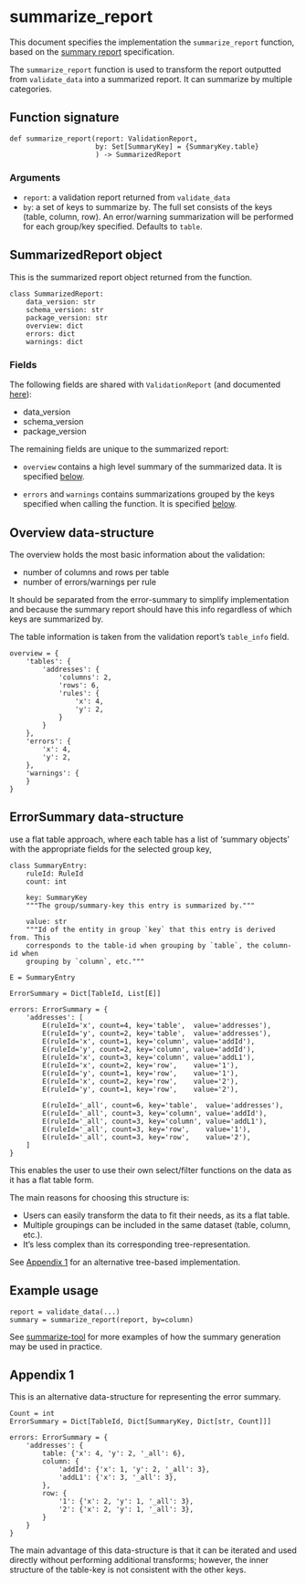 # summarize_report

This document specifies the implementation the `summarize_report` function, based
on the [summary report](summary-report.md) specification.

The `summarize_report` function is used to transform the report outputted from
`validate_data` into a summarized report. It can summarize by multiple
categories.

## Function signature

```
def summarize_report(report: ValidationReport,
                     by: Set[SummaryKey] = {SummaryKey.table}
                     ) -> SummarizedReport
```

### Arguments

- `report`: a validation report returned from `validate_data`
- `by`: a set of keys to summarize by. The full set consists of the keys
  (table, column, row). An error/warning summarization will be performed for
  each group/key specified. Defaults to `table`.

## SummarizedReport object

This is the summarized report object returned from the function.

```
class SummarizedReport:
    data_version: str
    schema_version: str
    package_version: str
    overview: dict
    errors: dict
    warnings: dict
```

### Fields

The following fields are shared with `ValidationReport` (and documented [here](module-functions.md)):

- data_version
- schema_version
- package_version

The remaining fields are unique to the summarized report:

- `overview` contains a high level summary of the summarized data. It is
  specified [below](#overview-data-structure).

- `errors` and `warnings` contains summarizations grouped by the keys specified
  when calling the function. It is specified [below](#errorsummary-data-structure).

## Overview data-structure

The overview holds the most basic information about the validation:

- number of columns and rows per table
- number of errors/warnings per rule

It should be separated from the error-summary to simplify
implementation and because the summary report should have this info regardless
of which keys are summarized by.

The table information is taken from the validation report's `table_info` field.

```
overview = {
    'tables': {
        'addresses': {
            'columns': 2,
            'rows': 6,
            'rules': {
                'x': 4,
                'y': 2,
            }
        }
    },
    'errors': {
        'x': 4,
        'y': 2,
    },
    'warnings': {
    }
}
```

## ErrorSummary data-structure

use a flat table approach, where each table has a list of 'summary objects'
with the appropriate fields for the selected group key,

```
class SummaryEntry:
    ruleId: RuleId
    count: int

    key: SummaryKey
    """The group/summary-key this entry is summarized by."""

    value: str
    """Id of the entity in group `key` that this entry is derived from. This
    corresponds to the table-id when grouping by `table`, the column-id when
    grouping by `column`, etc."""

E = SummaryEntry

ErrorSummary = Dict[TableId, List[E]]

errors: ErrorSummary = {
    'addresses': [
        E(ruleId='x', count=4, key='table',  value='addresses'),
        E(ruleId='y', count=2, key='table',  value='addresses'),
        E(ruleId='x', count=1, key='column', value='addId'),
        E(ruleId='y', count=2, key='column', value='addId'),
        E(ruleId='x', count=3, key='column', value='addL1'),
        E(ruleId='x', count=2, key='row',    value='1'),
        E(ruleId='y', count=1, key='row',    value='1'),
        E(ruleId='x', count=2, key='row',    value='2'),
        E(ruleId='y', count=1, key='row',    value='2'),

        E(ruleId='_all', count=6, key='table',  value='addresses'),
        E(ruleId='_all', count=3, key='column', value='addId'),
        E(ruleId='_all', count=3, key='column', value='addL1'),
        E(ruleId='_all', count=3, key='row',    value='1'),
        E(ruleId='_all', count=3, key='row',    value='2'),
    ]
}
```

This enables the user to use their own select/filter functions on the data as
it has a flat table form.

The main reasons for choosing this structure is:

- Users can easily transform the data to fit their needs, as its a flat table.
- Multiple groupings can be included in the same dataset (table, column, etc.).
- It's less complex than its corresponding tree-representation.

See [Appendix 1](#Appendix-1) for an alternative tree-based implementation.

## Example usage

```
report = validate_data(...)
summary = summarize_report(report, by=column)
```

See [summarize-tool](summarize-tool.md) for more examples of how the summary
generation may be used in practice.

## Appendix 1

This is an alternative data-structure for representing the error summary.

```
Count = int
ErrorSummary = Dict[TableId, Dict[SummaryKey, Dict[str, Count]]]

errors: ErrorSummary = {
    'addresses': {
        table: {'x': 4, 'y': 2, '_all': 6},
        column: {
            'addId': {'x': 1, 'y': 2, '_all': 3},
            'addL1': {'x': 3, '_all': 3},
        },
        row: {
            '1': {'x': 2, 'y': 1, '_all': 3},
            '2': {'x': 2, 'y': 1, '_all': 3},
        }
    }
}
```

The main advantage of this data-structure is that it can be iterated and used
directly without performing additional transforms; however, the inner structure
of the table-key is not consistent with the other keys.
